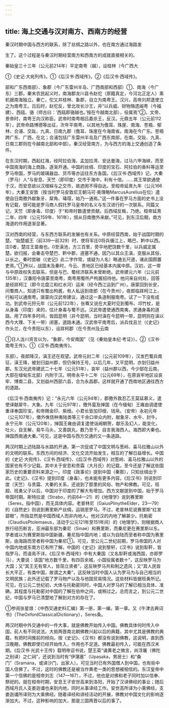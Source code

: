 ```yaml
---
---
---
```

title: 海上交通与汉对南方、西南方的经营
---



秦汉时期中国与西方的联系，除了丝绸之路以外，也在南方通过海路发

生了。这个过程是与秦汉时期经营南方和西南方的成就直接相关的。

秦始皇三十三年（公元前214年）平定南粤（越），设桂林（今广西大

①《史记·大宛列传》。①《后汉书·西域传》。②《后汉书·西域传》。

部和广东西南部）、象郡（今广东雷州半岛、广西南部和西部）①、南海（今广东）三郡。秦末农民起义时，南海郡龙川县令赵佗（原籍真定，今河北正定人）乘机据南海独立。秦亡，佗又并桂林、象郡，自立为南粤王。汉兴，高帝刘邦遣使立之为南粤王。吕后时，赵佗反，曾北攻长沙王，并“以兵威、财物赂遗闽粤（今福建）、西瓯、骆（师古曰：‘西瓯即骆越也。’按在今越南北部），役属焉”②。文帝、景帝时，南粤王向汉称臣。武帝时南粤相吕嘉杀王，反汉。元鼎五年（公元前112年），武帝命路博德等出征，次年平南粤，以其地为儋耳、珠崖、南海、苍梧、郁林、合浦、交趾、九真、日南九郡（儋耳、珠崖在今海南省。南海在今广东。苍梧跨广东、广西，在北；合浦包括广东雷州半岛及广西东南部，在南。交趾、九真、日南三郡则在今越南北部和中部）。秦汉经营南方，为与西方的海上交通创造了条件。

在东汉时期，西起红海，经阿拉伯海、孟加拉湾、安达曼海，过马六甲海峡，而至中国南海的海上商路，逐渐开通。中国的丝绸、印度的宝石、阿拉伯的香料等运至罗马帝国，罗马的玻璃器皿、货币等亦运往东方各国。《后汉书·西域传》记，大秦（罗马）人“与安息、天竺（即印度）交市于海中，利有十倍。……其王常欲通使于汉，而安息欲以汉缯綵与之交市，故遮阂不得自达。至桓帝延熹九年（公元166年），大秦王安敦（按当时罗马安敦尼王朝马可·奥理略MarcusAurelius在位）遣使自日南徼外献象牙、犀角、瑇瑁，始乃一通焉。”这一件事在罗马方面的史书上没有记载，很可能是罗马商人假托罗马皇帝的名义与东汉进行的一次联系。同篇又记，天竺（即身毒、印度）于“和帝时数遣使贡献。后西域反叛，乃绝。桓帝延熹二年、四年（公元159年、161年），频从日南徼外来献。”可见，到东汉后期，南方海道的作用逐渐显著。

汉对西南的经营，与东西方联系的发展也有关系。中原经营西南，始于战国时期的楚。“始楚威王（前339—前329）时，使将军庄0将兵循江上，略巴、黔中以西。庄0者，楚庄王苗裔也。0至滇池，方三百里，旁平地肥饶数千里，以兵威定属楚。欲归报，会秦击夺楚巴、黔中郡，道塞不通，因乃以其众王滇，变服从其俗，以长之。秦时尝破（《史记》此二字作常，或疑为人名）略通五尺道，诸此国颇置吏焉。”①所以，战国末及秦时，今云、贵地区已经基本内属中原。汉初，这一带与中原政权失去联系，但是与巴、蜀经济联系未曾断绝。武帝建元六年（公元前135年），汉番阳令唐蒙至南粤，南粤用蜀所产枸酱招待他。他问来自何处，回答是经牂柯江（即今北盘江和红水河）运来（经今西江运到广州）。唐蒙回到长安，问蜀商人，知道只有蜀出枸酱，有人私运到夜郎（在今贵州），夜郎临牂柯江上，行船可以通南粤。唐蒙向汉武帝建议，通过这一条道制服南粤。试了一下没有成功。到武帝元狩元年（公元前122年），张骞又说在大夏时见到蜀布、邛竹杖，是从身毒（印度）来的，估计身毒与蜀不远。汉武帝遣使通西南夷，求通身毒的道路。用了四年多时间，皆因昆明（非今昆明，当时滇在今昆明一带，昆明则在滇以西今大理、下关一带）闭塞，道路未通。汉武帝平南粤后，派兵伐且兰（《史记》作头兰，在今贵阳以东），设牂柯郡（在今贵州及云南

①日人泷川资言以为，“象郡，今安南国”（见《秦始皇本纪·考证》）。②《汉书·南粤王传》。①《汉书·西南夷传》。

东部）。夜郎降汉，滇王还在观望。武帝元封二年（公元前109年），汉发巴蜀兵南征，滇王降，被划归益州郡，但仍保持王号。以后几年，又平昆明，亦划归益州郡。东汉光武帝建武二十七年（公元51年），哀牢（益州郡以西，今少部在云南，大部在缅甸东北部）内附于汉。明帝永平十二年（公元69年），在原哀牢地区设哀牢、博南二县，又划益州西部六县，合为永昌郡。这样就开通了西南地区通往西方的道路。

《后汉书·西南夷传》记：“永元六年（公元94年），郡徼外敦忍乙王莫延慕义，遣使译献犀牛、大象。九年（公元97年），徼外蛮及掸国（在今缅甸）王雍由调遣使重译奉国珍宝。和帝赐金印、紫绶。小君长皆加印绶、钱帛。（安帝）永初元年（公元107年），缴外僬侥种夷陆类等三千余口举众内附，献象牙、水牛、封牛。永宁元年（公元120年），掸国王雍由调复遣使诣阙朝贺，献乐及幻人，能变化，吐火，自支解，易牛马头，又善跳丸，数乃至千。自言我海西人。海西即大秦也。掸国西南通大秦。”可见，这是中国与西方交通的又一条道路。

两汉时期上述陆路与水路的开通，第一次促成了中国文明与葱岭、喜马拉雅山以外的文明的联系。东西方间的经济、文化交流开始发生，相互的了解日益增长。中国的《史记·大宛传》、《汉书·西域传》、《后汉书·西域传》对葱岭、喜马拉雅山以外的国家也有不少记载。其中关于安息和贵霜（大月氏）的记载，至今还是了解这些国家历史的重要资料来源之一。印度《政事论》提到中国（秦那），只知丝绸出于此。《史记》、《汉书》提到印度（身毒），也未能有更多内容。《后汉书》则说到印度（天竺）与贵霜、大秦的关系，还说到了那里的风俗、物产和佛教。可见，班超、班勇父子以后，中国对于印度的了解大有增加。西方文献提到中国，始于罗马帝国时期。斯特拉波（Strabo，约前64—21）的《地理学》说到赛里斯（Seres，指中国），而无具体内容。老普林尼（GaiusPlinytheElder，23—79）的《自然史》则说到赛里斯产丝绸，运销至罗马。不过，老普林尼说赛里斯“红发碧眼”，所指显然是中国西域人而非内地人。他对汉的内地了解甚少。托勒密（ClaudiusPtolemaeus，活动于公元121年至151年间）的《地理学》，则根据商人旅行经历断言，亚洲最东部为秦尼（Sinae）和赛里斯，而秦尼更在赛里斯以东。学者或以为赛里斯指中国新疆，秦尼指中国内地；或以为自陆而至者称中国为赛里斯，由海路而至者称中国为秦尼①。可见，至公元二世纪前期，罗马帝国的人对中国内地或东南方已有所了解。中国的《史记》说到黎轩，《汉书》说到犁靬，皆指罗马，而语焉不详。《后汉书·西域传》中有大秦国（又名犁靬或海西国，亦即罗马），大要说：该国“地方数千里，有四百余城，小国役属者数十”，这反映罗马为大国；又“其王无有常人，皆简立贤者”，这反映罗马共和制之遗风；又“其人民皆长大平正，有类中国，故谓之大秦”，这反映当时中国人认为罗马为与自己相当的文明民族；此外还记载了罗马物产以及与他国贸易情况。这些材料皆据班勇所记。可见，在公元二世纪初，大体与托勒密同时，中国人对罗马的了解已相当具体、准确，其程度与托勒密对中国的了解在伯仲之间，或稍过之。总而言之，到公元二世纪，中国与罗马已清楚地了解到对方的存在了。

①参阅张星烺：《中西交通史料汇编》第一册，第一编，第一章。又《牛津古典词书》（TheOxfordClassicalDictionary），Seres条。

两汉时期中外交通中的一件大事，就是佛教开始传入中国。佛教具体何时传入中国，前人有不同说法。大抵两晋南北朝佛教兴起以后的典籍，其中尤其是佛教的典籍，有把时间推前的倾向。按《史记》、《汉书》都没有说到佛教，这说明，直到西汉晚期，佛教即使已经开始传入，作用也不足道。佛教最初传入，可能在西汉末期。《后汉书·光武十王传》载明帝诏书说，楚王英“诵黄老之微言，尚浮屠（佛陀之别译）之仁祠”，还说到当时有“伊蒲塞”（Upasaka，男居士）和“桑门”（Sramana，或译沙门，出家人）。可见当时已有外国僧人到中国，也有些中国人信佛了。不过，这时的佛教还是被当作黄老一类的思想被相信的。东汉皇帝中第一个信佛的是桓帝刘志（147—167），不过，他也是对佛和老子同时加以信奉、祭祀的。就在桓帝时期，安息王子安世高来到洛阳，开始了汉译佛经的事业；随后西域月氏人支娄迦谶也来到内地，同时从事译经工作。安世高所译为小乘佛经，支娄迦谶所译则为大乘佛经。随着译经和讲经活动的开展，佛教对中国文化的影响逐渐加大。不过，这种影响的加大，那是三国两晋以后的事了。
